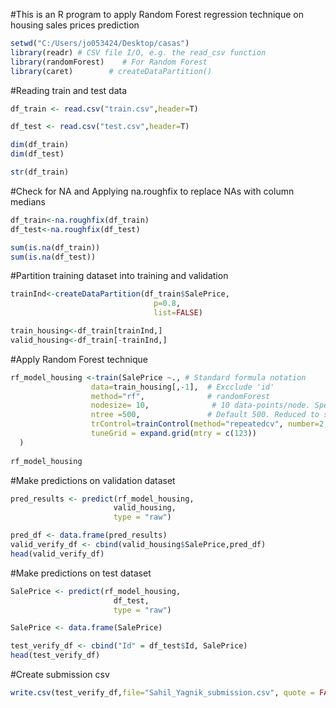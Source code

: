 #This is an R program to apply Random Forest regression technique on housing sales prices prediction

```r
setwd("C:/Users/jo053424/Desktop/casas")
library(readr) # CSV file I/O, e.g. the read_csv function
library(randomForest)    # For Random Forest
library(caret)        # createDataPartition()
```

#Reading train and test data

```r
df_train <- read.csv("train.csv",header=T)

df_test <- read.csv("test.csv",header=T)

dim(df_train)
dim(df_test)

str(df_train)
```

#Check for NA and Applying na.roughfix to replace NAs with column medians
```r
df_train<-na.roughfix(df_train)
df_test<-na.roughfix(df_test)

sum(is.na(df_train))
sum(is.na(df_test))
```
#Partition training dataset into training and validation
```r
trainInd<-createDataPartition(df_train$SalePrice,
                                p=0.8,
                                list=FALSE)

train_housing<-df_train[trainInd,]
valid_housing<-df_train[-trainInd,]
```

#Apply Random Forest technique
```r
rf_model_housing <-train(SalePrice ~., # Standard formula notation
                  data=train_housing[,-1],  # Excclude 'id'
                  method="rf",              # randomForest
                  nodesize= 10,              # 10 data-points/node. Speeds modeling
                  ntree =500,               # Default 500. Reduced to speed up modeling
                  trControl=trainControl(method="repeatedcv", number=2,repeats=1),  # cross-validation strategy
                  tuneGrid = expand.grid(mtry = c(123))
  )
  
rf_model_housing
```
#Make predictions on validation dataset
```r
pred_results <- predict(rf_model_housing,
                       valid_housing,
                       type = "raw")

pred_df <- data.frame(pred_results)
valid_verify_df <- cbind(valid_housing$SalePrice,pred_df)
head(valid_verify_df)
```

#Make predictions on test dataset
```r
SalePrice <- predict(rf_model_housing,
                       df_test,
                       type = "raw")

SalePrice <- data.frame(SalePrice)

test_verify_df <- cbind("Id" = df_test$Id, SalePrice)
head(test_verify_df)
```

#Create submission csv
```r
write.csv(test_verify_df,file="Sahil_Yagnik_submission.csv", quote = FALSE, row.names = FALSE)
```